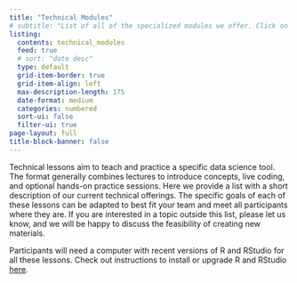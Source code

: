```yaml
---
title: "Technical Modules"
# subtitle: "List of all of the specialized modules we offer. Click on each card to learn more" 
listing:
  contents: technical_modules
  feed: true
  # sort: "date desc"
  type: default
  grid-item-border: true
  grid-item-align: left
  max-description-length: 175
  date-format: medium
  categories: numbered
  sort-ui: false
  filter-ui: true
page-layout: full
title-block-banner: false
---
```


Technical lessons aim to teach and practice a specific data science tool. The format generally combines lectures to introduce concepts, live coding, and optional hands-on practice sessions. Here we provide a list with a short description of our current technical offerings. The specific goals of each of these lessons can be adapted to best fit your team and meet all participants where they are. If you are interested in a topic outside this list, please let us know, and we will be happy to discuss the feasibility of creating new materials.

Participants will need a computer with recent versions of R and RStudio for all these lessons. Check out instructions to install or upgrade R and RStudio [here](https://happygitwithr.com/install-r-rstudio.html).
